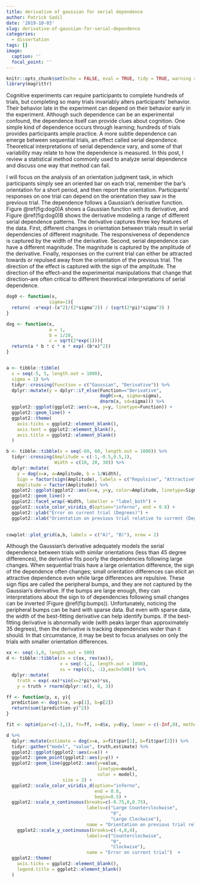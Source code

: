 ```yaml
---
title: derivative of gaussian for serial dependence
author: Patrick Sadil
date: '2019-10-03'
slug: derivative-of-gaussian-for-serial-dependence
categories:
  - dissertation
tags: []
image:
  caption: ''
  focal_point: ''
---
```


```r
knitr::opts_chunk$set(echo = FALSE, eval = TRUE, tidy = TRUE, warning = FALSE, message = FALSE)
library(magrittr)
```

Cognitive experiments can require participants to complete hundreds of trials, but completing so many trials invariably alters participants' behavior. Their behavior late in the experiment can depend on their behavior early in the experiment. Although such dependence can be an experimental confound,
the dependence itself can provide clues about cognition. One simple kind of dependence occurs through learning; hundreds of trials provides participants ample practice. A more subtle dependence can emerge between sequential trials, an effect called serial dependence. Theoretical interpretations of serial dependence vary, and some of that variability may relate to how the dependence is measured. In this post, I review a statistical method commonly used to analyze serial dependence and discuss one way that method can fail. 

I will focus on the analysis of an orientation judgment task, in which participants simply see an oriented bar on each trial, remember the bar's orientation for a short period, and then report the orientation. Participants' responses on one trial can depend on the orientation they saw in the previous trial. The dependence follows a Gaussian's derivative function. Figure \@ref(fig:dog0)A shows a Gaussian function with its derivative, and Figure \@ref(fig:dog0)B shows the derivative modeling a range of different serial dependence patterns. The derivative captures three key features of the data. First, different changes in orientation between trials result in serial dependencies of different magnitude. The responsiveness of dependence is captured by the width of the derivative. Second, serial dependence can have a different magnitude. The magnitude is captured by the amplitude of the derivative. Finally, responses on the current trial can either be attracted towards or repulsed away from the orientation of the previous trial. The direction of the effect is captured with the sign of the amplitude. The direction of the effect--and the experimental manipulations that change that direction--are often critical to different theoretical interpretations of serial dependence.

```r
dog0 <- function(x,
                sigma=1){
  return( -x*exp(-(x^2)/(2*sigma^2)) / (sqrt(2*pi)*sigma^3) )
}

dog <- function(x,
                a = 1,
                b = 1/20,
                c = sqrt(2*exp(1))){
  return(a * b * c * x * exp(-(b*x)^2))
}


a <- tibble::tibble(
  x = seq(-5, 5, length.out = 1000),
  sigma = 1) %>%
  tidyr::crossing(Function = c("Gaussian", "Derivative")) %>%
  dplyr::mutate(y = dplyr::if_else(Function=="Derivative", 
                                   dog0(x=x, sigma=sigma), 
                                   dnorm(x, sd=sigma))) %>%
  ggplot2::ggplot(ggplot2::aes(x=x, y=y, linetype=Function)) +
  ggplot2::geom_line() +
  ggplot2::theme(
    axis.ticks = ggplot2::element_blank(),
    axis.text = ggplot2::element_blank(),
    axis.title = ggplot2::element_blank()
  )

b <- tibble::tibble(x = seq(-60, 60, length.out = 1000)) %>%
  tidyr::crossing(Amplitude = c(-1,-0.5,0.5,1),
                  Width = c(10, 20, 30)) %>%
  dplyr::mutate(
    y = dog(x=x, a=Amplitude, b = 1/Width),
    Sign = factor(sign(Amplitude), labels = c("Repulsive", "Attractive")),
    Amplitude = factor(Amplitude)) %>%
  ggplot2::ggplot(ggplot2::aes(x=x, y=y, color=Amplitude, linetype=Sign)) +
  ggplot2::geom_line() +
  ggplot2::facet_wrap(~Width, labeller = "label_both") +
  ggplot2::scale_color_viridis_d(option="inferno", end = 0.8) +
  ggplot2::ylab("Error on current trial (Degrees)") +
  ggplot2::xlab("Orientation on previous trial relative to current (Degrees)")

  
cowplot::plot_grid(a,b, labels = c("A)", "B)"), nrow = 2)

```

Although the Gaussian's derivative adequately models the serial dependence between trials with similar orientations (less than 45 degree differences), the derivative fits poorly the dependencies following large changes. When sequential trials have a large orientation difference, the sign of the dependence often changes; small orientation differences can elicit an attractive dependence even while large differences are repulsive. These sign flips are called the peripheral bumps, and they are not captured by the Gaussian's derivative. If the bumps are large enough, they can interpretations about the sign to of dependencies following small changes can be inverted (Figure \@ref(fig:bumps)). Unfortunately, noticing the peripheral bumps can be hard with sparse data. But even with sparse data, the width of the best-fitting derivative can help identify bumps. If the best-fitting derivative is abnormally wide (with peaks larger than approximately 35 degrees), then the derivative is tracking dependencies wider than it should. In that circumstance, it may be best to focus analyses on only the trials with smaller orientation differences. 

```r

xx <- seq(-1,0, length.out = 500)
d <- tibble::tibble(xx = c(xx, rev(xx)),
                    x = seq(-1,1, length.out = 1000),
                    ss = rep(c(1, -1),each=500)) %>%
  dplyr::mutate(
    truth = exp(-xx)*sin(x=2*pi*xx)*ss,
    y = truth + rnorm(dplyr::n(), 0, 3))

ff <- function(p, x, y){
  prediction <- dog(x=x, a=p[1], b=p[2])
  return(sum((prediction-y)^2))
}

fit <- optim(par=c(-2,1), fn=ff, x=d$x, y=d$y, lower = c(-Inf,0), method="L-BFGS-B")

d %>%
  dplyr::mutate(estimate = dog(x=x, a=fit$par[1], b=fit$par[2])) %>%
  tidyr::gather("model", "value", truth,estimate) %>%
  ggplot2::ggplot(ggplot2::aes(x=x)) +
  ggplot2::geom_point(ggplot2::aes(y=y)) +
  ggplot2::geom_line(ggplot2::aes(y=value, 
                                  linetype=model,
                                  color = model), 
                     size = 2) +
  ggplot2::scale_color_viridis_d(option="inferno", 
                                 end = 0.8, 
                                 begin=0.5) +
  ggplot2::scale_x_continuous(breaks=c(-0.75,0,0.75), 
                              labels=c("Large Counterclockwise",
                                       "0",
                                       "Large Clockwise"),
                              name = "Orientation on previous trial relative to current") +
    ggplot2::scale_y_continuous(breaks=c(-4,0,4), 
                              labels=c("Counterclockwise",
                                       "0",
                                       "Clockwise"),
                              name = "Error on current trial")  +
  ggplot2::theme(
    axis.ticks = ggplot2::element_blank(),
    legend.title = ggplot2::element_blank()
  )

```


